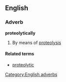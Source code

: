 ==English==

===Adverb===
'''proteolytically'''

# By means of [[proteolysis]]

====Related terms====
*[[proteolytic]]

[[Category:English adverbs]]